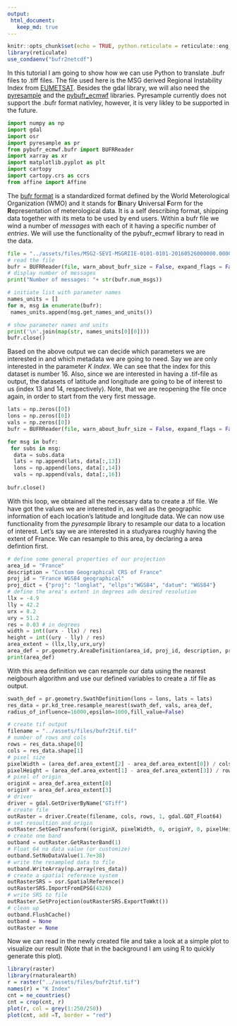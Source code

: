 ```yaml
---
output:
 html_document:
   keep_md: true
---
```


```r
knitr::opts_chunk$set(echo = TRUE, python.reticulate = reticulate::eng_python)
library(reticulate)
use_condaenv("bufr2netcdf")
```


In this tutorial I am going to show how we can use Python to translate
.bufr files to .tiff files. The file used here is the MSG derived Regional
Instability Index from [EUMETSAT](https://navigator.eumetsat.int/product/EO:EUM:DAT:MSG:RIIE). 
Besides the gdal library, we will also need the [pyresample](https://pyresample.readthedocs.io/en/latest/)
and the [pybufr_ecmwf](https://github.com/jdkloe/pybufr-ecmwf) libraries.
Pyresample currently does not support the .bufr format nativley, however, it is 
very likley to be supported in the future. 

```python
import numpy as np
import gdal
import osr
import pyresample as pr
from pybufr_ecmwf.bufr import BUFRReader
import xarray as xr
import matplotlib.pyplot as plt
import cartopy
import cartopy.crs as ccrs
from affine import Affine
```
The [bufr format](https://www.wmo.int/pages/prog/www/WDM/Guides/Guide-binary-1A.html) 
is a standardized format defined by the World Meterological Organization (WMO)
and it stands for **B**inary **U**niversal **F**orm for the **R**epresentation of
meterological data. It is a self describing format, shipping data together with its meta
to be used by end users. Within a bufr file we wind a number of _messages_ with
each of it having a specific number of _entries_. We will use the functionality
of the pybufr_ecmwf library to read in the data.

```python
file = "../assets/files/MSG2-SEVI-MSGRIIE-0101-0101-20160526000000.000000000Z-20160526000602-1403456.bfr"
# read the file
bufr = BUFRReader(file, warn_about_bufr_size = False, expand_flags = False)
# display number of messages
print("Number of messages: "+ str(bufr.num_msgs))

# initiate list with parameter names
names_units = []
for m, msg in enumerate(bufr):
 names_units.append(msg.get_names_and_units())

# show parameter names and units
print('\n'.join(map(str, names_units[0][0])))
bufr.close()
```
Based on the above output we can decide which parameters we are interested in and 
which metadata we are going to need. Say we are only interested in the parameter
_K Index_. We can see that the index for this dataset is number 16. Also, since
we are interested in having a .tif-file as output, the datasets of latitude and 
longitude are going to be of interest to us (index 13 and 14, respectively).
Note, that we are reopening the file once again, in order to start from the very 
first message.

```python
lats = np.zeros([0])
lons = np.zeros([0])
vals = np.zeros([0])
bufr = BUFRReader(file, warn_about_bufr_size = False, expand_flags = False)

for msg in bufr:
 for subs in msg:
  data = subs.data
  lats = np.append(lats, data[:,13])
  lons = np.append(lons, data[:,14])
  vals = np.append(vals, data[:,16])
  
bufr.close()
```

With this loop, we obtained all the necessary data to create a .tif file. We have
got the values we are interested in, as well as the geographic information of 
each location's latitude and longitude data. We can now use functionality from the
_pyresample_ library to resample our data to a location of interest. Let's say
we are interested in a studyarea roughly having the extent of France.
We can resample to this area, by declaring a area defintion first.

```python
# define some general properties of our projection
area_id = "France"
description = "Custom Geographical CRS of France"
proj_id = "France WGS84 geographical"
proj_dict = {"proj": "longlat", "ellps":"WGS84", "datum": "WGS84"}
# define the area's extent in degrees adn desired resolution
llx = -4.9
lly = 42.2
urx = 8.2
ury = 51.2
res = 0.03 # in degrees
width = int((urx - llx) / res)
height = int((ury - lly) / res)
area_extent = (llx,lly,urx,ury)
area_def = pr.geometry.AreaDefinition(area_id, proj_id, description, proj_dict, width, height, area_extent)
print(area_def)
```
With this area definition we can resample our data using the nearest neigbourh 
algorithm and use our defined variables to create a .tif file as output.

```python
swath_def = pr.geometry.SwathDefinition(lons = lons, lats = lats)
res_data = pr.kd_tree.resample_nearest(swath_def, vals, area_def,
radius_of_influence=16000,epsilon=1000,fill_value=False)

# create tif output
filename = "../assets/files/bufr2tif.tif"
# number of rows and cols
rows = res_data.shape[0]
cols = res_data.shape[1]
# pixel size
pixelWidth = (area_def.area_extent[2] - area_def.area_extent[0]) / cols
pixelHeight = (area_def.area_extent[1] - area_def.area_extent[3]) / rows
# pixel of origin
originX = area_def.area_extent[0]
originY = area_def.area_extent[3]
# driver
driver = gdal.GetDriverByName("GTiff")
# create file 
outRaster = driver.Create(filename, cols, rows, 1, gdal.GDT_Float64)
# set resoultion and origin
outRaster.SetGeoTransform((originX, pixelWidth, 0, originY, 0, pixelHeight))
# create one band
outband = outRaster.GetRasterBand(1)
# Float_64 no data value (or customize)
outband.SetNoDataValue(1.7e+38)
# write the resampled data to file
outband.WriteArray(np.array(res_data))
# create a spatial reference system
outRasterSRS = osr.SpatialReference()
outRasterSRS.ImportFromEPSG(4326)
# write SRS to file
outRaster.SetProjection(outRasterSRS.ExportToWkt())
# clean up
outband.FlushCache()
outband = None
outRaster = None
```
Now we can read in the newly created file and take a look at a simple plot
to visualize our result (Note that in the background I am using R to quickly generate
this plot).

```r
library(raster)
library(rnaturalearth)
r = raster("../assets/files/bufr2tif.tif")
names(r) = "K Index"
cnt = ne_countries()
cnt = crop(cnt, r)
plot(r, col = grey(1:250/250))
plot(cnt, add =T, border = "red")
```


